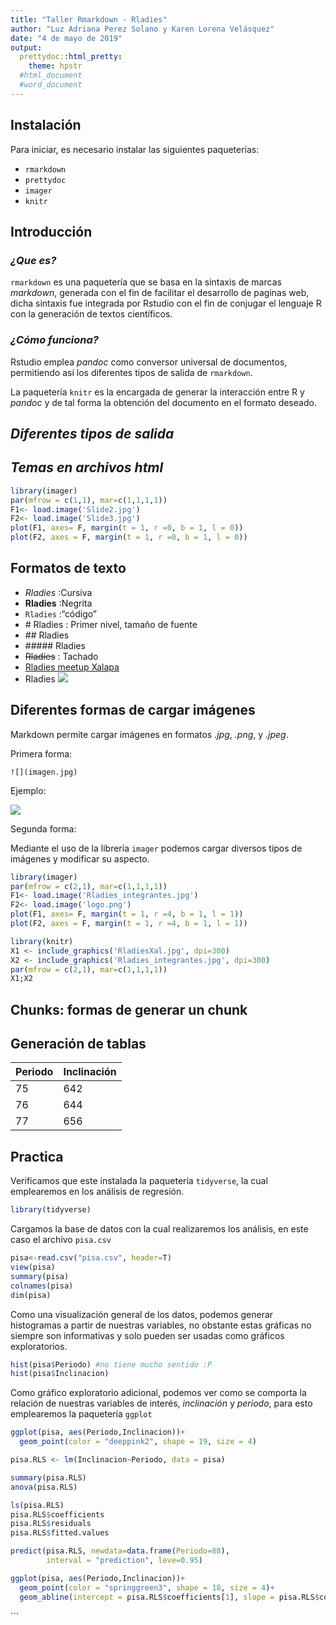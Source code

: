 ```yaml
---
title: "Taller Rmarkdown - Rladies"
author: "Luz Adriana Perez Solano y Karen Lorena Velásquez"
date: "4 de mayo de 2019"
output: 
  prettydoc::html_pretty:
    theme: hpstr
  #html_document
  #word_document
---
```


## Instalación

Para iniciar, es necesario instalar las siguientes paqueterías:

-   `rmarkdown`
-   `prettydoc`
-   `imager`
-   `knitr`

## Introducción

### *¿Que es?*

`rmarkdown` es una paquetería que se basa en la sintaxis de marcas *markdown*, generada con el fin de facilitar el desarrollo de paginas web, dicha sintaxis fue integrada por Rstudio con el fin de conjugar el lenguaje R con la generación de textos científicos.

### *¿Cómo funciona?*

Rstudio emplea *pandoc* como conversor universal de documentos, permitiendo así los diferentes tipos de salida de `rmarkdown`.

La paquetería `knitr` es la encargada de generar la interacción entre R y *pandoc* y de tal forma la obtención del documento en el formato deseado.

## *Diferentes tipos de salida*

## *Temas en archivos html*

```r
library(imager)
par(mfrow = c(1,1), mar=c(1,1,1,1))
F1<- load.image('Slide2.jpg')
F2<- load.image('Slide3.jpg')
plot(F1, axes= F, margin(t = 1, r =0, b = 1, l = 0))
plot(F2, axes = F, margin(t = 1, r =0, b = 1, l = 0))
```

## Formatos de texto

-   *Rladies* :Cursiva
-   **Rladies** :Negrita
-   `Rladies` :"código"
-   \# Rladies : Primer nivel, tamaño de fuente
-   \## Rladies
-   \##### Rladies
-   ~~Rladies~~ : Tachado
-   [Rladies meetup Xalapa](https://www.meetup.com/es-ES/rladies-xalapa/)
-   Rladies ![](RladiesXalapa.jpg)

## Diferentes formas de cargar imágenes

Markdown permite cargar imágenes en formatos *.jpg*, *.png*, y *.jpeg*.

Primera forma:

`![](imagen.jpg)`

Ejemplo:

![](Rladies_integrantes.jpeg)

Segunda forma:

Mediante el uso de la librería `imager` podemos cargar diversos tipos de imágenes y modificar su aspecto.

```r
library(imager)
par(mfrow = c(2,1), mar=c(1,1,1,1))
F1<- load.image('Rladies_integrantes.jpg')
F2<- load.image('logo.png')
plot(F1, axes= F, margin(t = 1, r =4, b = 1, l = 1))
plot(F2, axes = F, margin(t = 1, r =4, b = 1, l = 1))
```

```r
library(knitr)
X1 <- include_graphics('RladiesXal.jpg', dpi=300)
X2 <- include_graphics('Rladies_integrantes.jpg', dpi=300)
par(mfrow = c(2,1), mar=c(1,1,1,1))
X1;X2
```

## Chunks: formas de generar un chunk

## Generación de tablas

| Periodo | Inclinación |
|---------|-------------|
| 75      | 642         |
| 76      | 644         |
| 77      | 656         |

## **Practica**

Verificamos que este instalada la paquetería `tidyverse`, la cual emplearemos en los análisis de regresión.

```r
library(tidyverse)
```

Cargamos la base de datos con la cual realizaremos los análisis, en este caso el archivo `pisa.csv`

```r

pisa<-read.csv("pisa.csv", header=T) 
view(pisa) 
summary(pisa)
colnames(pisa)
dim(pisa)
```

Como una visualización general de los datos, podemos generar histogramas a partir de nuestras variables, no obstante estas gráficas no siempre son informativas y solo pueden ser usadas como gráficos exploratorios.

```r
hist(pisa$Periodo) #no tiene mucho sentido :P
hist(pisa$Inclinacion)
```

Como gráfico exploratorio adicional, podemos ver como se comporta la relación de nuestras variables de interés, *inclinación* y *periodo*, para esto emplearemos la paquetería `ggplot`

```r
ggplot(pisa, aes(Periodo,Inclinacion))+
  geom_point(color = "deeppink2", shape = 19, size = 4)
```

```r
pisa.RLS <- lm(Inclinacion~Periodo, data = pisa) 
```

```r
summary(pisa.RLS) 
anova(pisa.RLS) 
```

```r
ls(pisa.RLS)
pisa.RLS$coefficients
pisa.RLS$residuals
pisa.RLS$fitted.values
```

```r
predict(pisa.RLS, newdata=data.frame(Periodo=88), 
        interval = "prediction", leve=0.95)
```

```r
ggplot(pisa, aes(Periodo,Inclinacion))+
  geom_point(color = "springgreen3", shape = 18, size = 4)+
  geom_abline(intercept = pisa.RLS$coefficients[1], slope = pisa.RLS$coefficients[2])

```

\`\`\`
